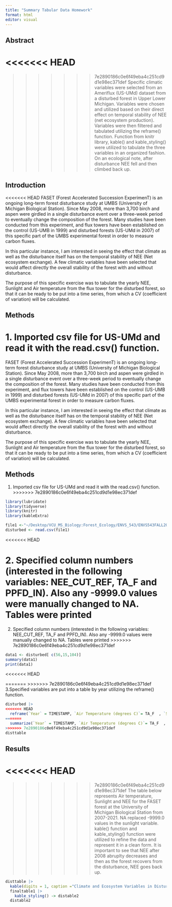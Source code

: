 ```yaml
---
title: "Summary Tabular Data Homework"
format: html
editor: visual
---
```


## Abstract
<<<<<<< HEAD
=======

>>>>>>> 7e2890186c0e6f49eba4c251cd9d1e98ec371def
Specific climatic variables were selected from an Ameriflux (US-UMd) dataset from a disturbed forest in Upper Lower Michigan. Variables were chosen and utilized based on their direct effect on temporal stability of NEE (net ecosystem production). Variables were then filtered and tabulated utilizing the reframe() function. Function from knitr library, kable() and kable_styling() were utilized to tabulate the three variables in an organized fashion. On an ecological note, after disturbance NEE fell and then climbed back up.

## Introduction

<<<<<<< HEAD
FASET (Forest Accelerated Succession ExperimenT) is an ongoing long-term forest disturbance study at UMBS (University of Michigan Biological Station). Since May 2008, more than 3,700 birch and aspen were girdled in a single disturbance event over a three-week period to eventually change the composition of the forest. Many studies have been conducted from this experiment, and flux towers have been established on the control (US-UMB in 1999) and disturbed forests (US-UMd in 2007) of this specific part of the UMBS experimental forest in order to measure carbon fluxes. 

In this particular instance, I am interested in seeing the effect that climate as well as the disturbance itself has on the temporal stability of NEE (Net ecosystem exchange). A few climatic variables have been selected that would affect directly the overall stability of the forest with and without disturbance.

The purpose of this specific exercise was to tabulate the yearly NEE, Sunlight and Air temperature from the flux tower for the disturbed forest, so that it can be ready to be put into a time series, from which a CV (coefficient of variation) will be calculated. 

## Methods

1. Imported csv file for US-UMd and read it with the read.csv() function.
=======
FASET (Forest Accelerated Succession ExperimenT) is an ongoing long-term forest disturbance study at UMBS (University of Michigan Biological Station). Since May 2008, more than 3,700 birch and aspen were girdled in a single disturbance event over a three-week period to eventually change the composition of the forest. Many studies have been conducted from this experiment, and flux towers have been established on the control (US-UMB in 1999) and disturbed forests (US-UMd in 2007) of this specific part of the UMBS experimental forest in order to measure carbon fluxes.

In this particular instance, I am interested in seeing the effect that climate as well as the disturbance itself has on the temporal stability of NEE (Net ecosystem exchange). A few climatic variables have been selected that would affect directly the overall stability of the forest with and without disturbance.

The purpose of this specific exercise was to tabulate the yearly NEE, Sunlight and Air temperature from the flux tower for the disturbed forest, so that it can be ready to be put into a time series, from which a CV (coefficient of variation) will be calculated.

## Methods

1.  Imported csv file for US-UMd and read it with the read.csv() function.
>>>>>>> 7e2890186c0e6f49eba4c251cd9d1e98ec371def

```r
library(lubridate)
library(tidyverse)
library(knitr)
library(kableExtra)

file1 <-"~/Desktop/VCU_MS_Biology:Forest_Ecology/ENVS_543/ENVS543FALL2024/docs/AMF_US-UMd_FLUXNET_FULLSET_YY_2007-2021_3-5.csv"
disturbed <- read.csv(file1)
```

<<<<<<< HEAD

2. Specified column numbers (interested in the following variables: NEE_CUT_REF, TA_F and PPFD_IN). Also any -9999.0 values were manually changed to NA. Tables were printed
=======
2.  Specified column numbers (interested in the following variables: NEE_CUT_REF, TA_F and PPFD_IN). Also any -9999.0 values were manually changed to NA. Tables were printed
>>>>>>> 7e2890186c0e6f49eba4c251cd9d1e98ec371def

```r
data1 <- disturbed[ c(56,15,104)]
summary(data1) 
print(data1)
```

<<<<<<< HEAD

=======
>>>>>>> 7e2890186c0e6f49eba4c251cd9d1e98ec371def
3.Specified variables are put into a table by year utilizing the reframe() function.

```r
disturbed |>
<<<<<<< HEAD
  reframe(`Year` = TIMESTAMP, `Air Temperature (degrees C)`= TA_F  , `Sunlight (umolphoton/m^2/s)`= PPFD_IN, `Net Ecosystem Exchange (gC/m^2/yr`= NEE_CUT_REF ) -> disttable
=======
  summarize(`Year` = TIMESTAMP, `Air Temperature (degrees C)`= TA_F  , `Sunlight (umolphoton/m^2/s)`= PPFD_IN, `Net Ecosystem Exchange (gC/m^2/yr`= NEE_CUT_REF ) -> disttable
>>>>>>> 7e2890186c0e6f49eba4c251cd9d1e98ec371def
disttable
```

## Results
<<<<<<< HEAD
=======

>>>>>>> 7e2890186c0e6f49eba4c251cd9d1e98ec371def
The table below represents Air temperature, Sunlight and NEE for the FASET forest at the University of Michigan Biological Station from 2007-2021. NA replaced -9999.0 values in the sunlight variable. kable() function and kable_styling() function were utilized to refine the data and represent it in a clean form. It is important to see that NEE after 2008 abruplty decreases and then as the forest recovers from the disturbance, NEE goes back up.

```r
disttable |>
  kable(digits = 1, caption ="Climate and Ecosystem Variables in Disturbed Forest") -> finaltable1
  finaltable1 |>
    kable_styling() -> distable2
  distable2
```
